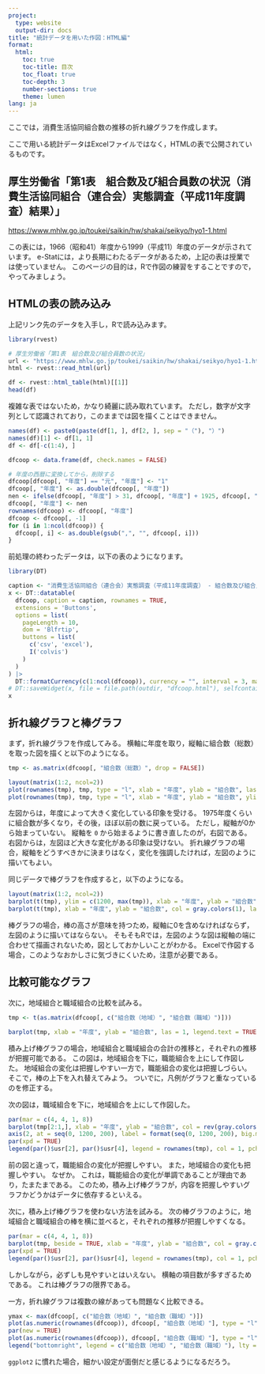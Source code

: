 ```yaml
---
project:
  type: website
  output-dir: docs
title: "統計データを用いた作図：HTML編"
format:
  html:
    toc: true
    toc-title: 目次
    toc_float: true
    toc-depth: 3
    number-sections: true
    theme: lumen
lang: ja
---
```


ここでは，消費生活協同組合数の推移の折れ線グラフを作成します。

ここで用いる統計データはExcelファイルではなく，HTMLの表で公開されているものです。

::: {.callout-note collapse="true" icon="true"}
## 厚生労働省「第1表　組合数及び組合員数の状況（消費生活協同組合（連合会）実態調査（平成11年度調査）結果）」

[https://www.mhlw.go.jp/toukei/saikin/hw/shakai/seikyo/hyo1-1.html](https://www.mhlw.go.jp/toukei/saikin/hw/shakai/seikyo/hyo1-1.html){target="_blank"}
:::

この表には，1966（昭和41）年度から1999（平成11）年度のデータが示されています。
e-Statには，より長期にわたるデータがあるため，上記の表は授業では使っていません。
このページの目的は，Rで作図の練習をすることですので，やってみましょう。


## HTMLの表の読み込み

上記リンク先のデータを入手し，Rで読み込みます。

```r
library(rvest)

# 厚生労働省「第1表　組合数及び組合員数の状況」
url <- "https://www.mhlw.go.jp/toukei/saikin/hw/shakai/seikyo/hyo1-1.html"
html <- rvest::read_html(url)

df <- rvest::html_table(html)[[1]]
head(df)
```

複雑な表ではないため，かなり綺麗に読み取れています。
ただし，数字が文字列として認識されており，このままでは図を描くことはできません。

```r
names(df) <- paste0(paste(df[1, ], df[2, ], sep = "（"), "）")
names(df)[1] <- df[1, 1]
df <- df[-c(1:4), ]

dfcoop <- data.frame(df, check.names = FALSE)

# 年度の西暦に変換してから，削除する
dfcoop[dfcoop[, "年度"] == "元", "年度"] <- "1"
dfcoop[, "年度"] <- as.double(dfcoop[, "年度"])
nen <- ifelse(dfcoop[, "年度"] > 31, dfcoop[, "年度"] + 1925, dfcoop[, "年度"] + 1988)
dfcoop[, "年度"] <- nen
rownames(dfcoop) <- dfcoop[, "年度"]
dfcoop <- dfcoop[, -1]
for (i in 1:ncol(dfcoop)) {
  dfcoop[, i] <- as.double(gsub(",", "", dfcoop[, i]))
}
```

前処理の終わったデータは，以下の表のようになります。

```r
library(DT)

caption <- "消費生活協同組合（連合会）実態調査（平成11年度調査） - 組合数及び組合員数の状況"
x <- DT::datatable(
  dfcoop, caption = caption, rownames = TRUE,
  extensions = 'Buttons',
  options = list(
    pageLength = 10,
    dom = 'Blfrtip',
    buttons = list(
      c('csv', 'excel'),
      I('colvis')
    )
  )
) |>
  DT::formatCurrency(c(1:ncol(dfcoop)), currency = "", interval = 3, mark = ",", digits = 0)
# DT::saveWidget(x, file = file.path(outdir, "dfcoop.html"), selfcontained = FALSE, libdir = "libs")
x
```

## 折れ線グラフと棒グラフ

まず，折れ線グラフを作成してみる。
横軸に年度を取り，縦軸に組合数（総数）を取った図を描くと以下のようになる。

```r
tmp <- as.matrix(dfcoop[, "組合数（総数）", drop = FALSE])

layout(matrix(1:2, ncol=2))
plot(rownames(tmp), tmp, type = "l", xlab = "年度", ylab = "組合数", las = 1)
plot(rownames(tmp), tmp, type = "l", xlab = "年度", ylab = "組合数", ylim = c(0, max(tmp)), las = 1)
```

左図からは，年度によって大きく変化している印象を受ける。
1975年度くらいに組合数が多くなり，その後，ほぼ以前の数に戻っている。
ただし，縦軸が0から始まっていない。
縦軸を `0` から始まるように書き直したのが，右図である。
右図からは，左図ほど大きな変化がある印象は受けない。
折れ線グラフの場合，縦軸をどうすべきかに決まりはなく，変化を強調したければ，左図のように描いてもよい。

同じデータで棒グラフを作成すると，以下のようになる。

```r
layout(matrix(1:2, ncol=2))
barplot(t(tmp), ylim = c(1200, max(tmp)), xlab = "年度", ylab = "組合数", col = gray.colors(1), las = 1)
barplot(t(tmp), xlab = "年度", ylab = "組合数", col = gray.colors(1), las = 1)
```

棒グラフの場合，棒の高さが意味を持つため，縦軸に0を含めなければならず，左図のように描いてはならない。
そもそもRでは，左図のような図は縦軸の端に合わせて描画されないため，図としておかしいことがわかる。
Excelで作図する場合，このようなおかしさに気づきにくいため，注意が必要である。


## 比較可能なグラフ

次に，地域組合と職域組合の比較を試みる。

```r
tmp <- t(as.matrix(dfcoop[, c("組合数（地域）", "組合数（職域）")]))

barplot(tmp, xlab = "年度", ylab = "組合数", las = 1, legend.text = TRUE)
```

積み上げ棒グラフの場合，地域組合と職域組合の合計の推移と，それぞれの推移が把握可能である。
この図は，地域組合を下に，職能組合を上にして作図した。
地域組合の変化は把握しやすい一方で，職能組合の変化は把握しづらい。
そこで，棒の上下を入れ替えてみよう。
ついでに，凡例がグラフと重なっているのを修正する。

次の図は，職域組合を下に，地域組合を上にして作図した。

```r
par(mar = c(4, 4, 1, 8))
barplot(tmp[2:1,], xlab = "年度", ylab = "組合数", col = rev(gray.colors(2)), yaxt = "n", las = 1)
axis(2, at = seq(0, 1200, 200), label = format(seq(0, 1200, 200), big.mark = ",", scientific = FALSE), las = 1)
par(xpd = TRUE)
legend(par()$usr[2], par()$usr[4], legend = rownames(tmp), col = 1, pch = 22, pt.bg = gray.colors(2), bty = "n")
```

前の図と違って，職能組合の変化が把握しやすい。
また，地域組合の変化も把握しやすい。
なぜか。
これは，職能組合の変化が単調であることが理由であり，たまたまである。
このため，積み上げ棒グラフが，内容を把握しやすいグラフかどうかはデータに依存するといえる。

次に，積み上げ棒グラフを使わない方法を試みる。
次の棒グラフのように，地域組合と職域組合の棒を横に並べると，それぞれの推移が把握しやすくなる。

```r
par(mar = c(4, 4, 1, 8))
barplot(tmp, beside = TRUE, xlab = "年度", ylab = "組合数", col = gray.colors(2), las = 1)
par(xpd = TRUE)
legend(par()$usr[2], par()$usr[4], legend = rownames(tmp), col = 1, pch = 22, pt.bg = gray.colors(2), bty = "n")
```

しかしながら，必ずしも見やすいとはいえない。
横軸の項目数が多すぎるためである。
これは棒グラフの限界である。

一方，折れ線グラフは複数の線があっても問題なく比較できる。

```r
ymax <- max(dfcoop[, c("組合数（地域）", "組合数（職域）")])
plot(as.numeric(rownames(dfcoop)), dfcoop[, "組合数（地域）"], type = "l", col = 2, xlab = "年度", ylab = "組合数", ylim = c(0, ymax), las = 1, bty = "n")
par(new = TRUE)
plot(as.numeric(rownames(dfcoop)), dfcoop[, "組合数（職域）"], type = "l", col = 4, xlab = "", ylab = "", ylim = c(0, ymax), axes = FALSE)
legend("bottomright", legend = c("組合数（地域）", "組合数（職域）"), lty = 1, col = c(2, 4))
```

`ggplot2` に慣れた場合，細かい設定が面倒だと感じるようになるだろう。
